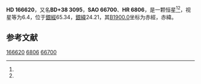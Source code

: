 {{Starbox begin
| name = HD 166620
}}
{{Starbox observe
| epoch = [[J2000.0|J2000.0]]
| constell = {{星座名待查}}<ref name=SIMBAD>{{cite web
 | url=http://simbad.u-strasbg.fr/simbad/sim-id?Ident=HR+6806
 | title=Pulsating variable Star
 | publisher=Centre de Données astronomiques de Strasbourg
 | work=SIMBAD
 | accessdate=2012-07-13
 | archive-date=2020-10-15
 | archive-url=https://web.archive.org/web/20201015153739/http://simbad.u-strasbg.fr/simbad/sim-id?Ident=HR+6806
 }}</ref><ref name=DATA>{{cite web
 | url=http://vizier.u-strasbg.fr/viz-bin/VizieR-5?-out.add=.&-source=5050&-corr=PK=HR&-out.max=9999&HR=6806
 | title=VizieR Detailed Page
 | accessdate=2012-07-13
 | archive-date=2020-10-15
 | archive-url=https://web.archive.org/web/20201015153745/http://vizier.u-strasbg.fr/viz-bin/VizieR-5?-out.add=.&-source=5050&-corr=PK%3DHR&-out.max=9999&HR=6806
 | dead-url=no
 }}</ref>
| 星官 = 
| ra = {{RA|18|9|37.5}}<ref name=SIMBAD /><ref name=DATA />
| dec = {{DEC|+38|27|27}}<ref name=SIMBAD /><ref name=DATA />
| appmag_v = 6.4<ref name=SIMBAD /><ref name=DATA />
}}
{{Starbox character
| class = K2V<ref name=SIMBAD /><ref name=DATA />
| b-v = 0.87<ref name=SIMBAD /><ref name=DATA />
| u-b = 0.59<ref name=SIMBAD /><ref name=DATA />
| r-i = 0.49<ref name=SIMBAD /><ref name=DATA />
| variable = 
}}
{{Starbox astrometry
| radial_v = 0.59
| prop_mo_ra = -19
| parallax = 0.092
| p_error = 
}}
{{Starbox catalog
| names =BD+38 3095，[[SAO星表|SAO]] 66700，[[HD星表|HD]] 166620，[[HR星表|HR]] 6806}}
{{Starbox reference |Simbad=HR+6806}}
{{Starbox end}}

'''HD 166620'''，又名'''BD+38 3095'''，'''SAO 66700'''、'''HR 6806'''，是一颗恒星<ref name=SIMBAD /><ref name=DATA />，视星等为6.4，位于[[銀道座標系|銀經]]65.34，[[銀道座標系|銀緯]]24.21，其[[B1900.0|B1900.0]]坐标为赤經{{RA|18|6|18.7}}，赤緯{{DEC|+38|24.21|5}}。

== 参考文献 ==
{{reflist}}

{{star-stub}}

[[Category:HD和HDE天體|166620]]
[[Category:HR天體|6806]]
[[Category:SAO天體|66700]]